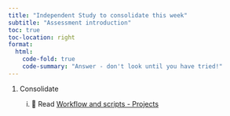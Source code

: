 ```yaml
---
title: "Independent Study to consolidate this week"
subtitle: "Assessment introduction"
toc: true
toc-location: right
format:
  html:
    code-fold: true
    code-summary: "Answer - don't look until you have tried!"
---
```



1.  Consolidate

    i.  📖 Read [Workflow and scripts - Projects](https://r4ds.hadley.nz/workflow-scripts.html)
